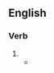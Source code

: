 {{also|régulâtes}}

==English==

===Verb===
{{head|en|verb form}}

# {{en-third-person singular of|regulate}}
#* {{quote-book
|lang=en
|passage=...It '''regulates''' and governs the Passions of the Mind, and brings them into due moderation and frame...
|page=17
|title=An Account of the Growth of Deism in England
|author=William Stephens
|year=1696}}